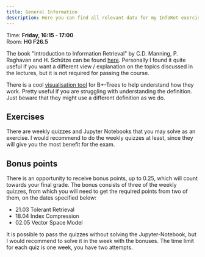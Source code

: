 ```yaml
---
title: General Information
description: Here you can find all relevant data for my InfoRet exercise sessions. If you spot any mistakes or have any suggestions for improvenments, don't hesitate to contact me.
---
```



Time: **Friday, 16:15 - 17:00** <br>
Room: **HG F26.5** </br>

The book "Introduction to Information Retrieval" by C.D. Manning, P. Raghavan and H. Schütze can be found [here](/infret_files/irbookonlinereading.pdf). Personally I found it quite useful if you want a different view / explanation on the topics discussed in the lectures, but it is not required for passing the course.

There is a cool [visualisation tool](https://www.cs.usfca.edu/~galles/visualization/BPlusTree.html) for B+-Trees to help understand how they work. Pretty useful if you are struggling with understanding the definition. Just beware that they might use a different definition as we do.

## Exercises

There are weekly quizzes and Jupyter Notebooks that you may solve as an exercise. I would recommend to do the weekly quizzes at least, since they will give you the most benefit for the exam.

## Bonus points

There is an opportunity to receive bonus points, up to 0.25, which will count towards your final grade. The bonus consists of three of the weekly quizzes, from which you will need to get the required points from two of them, on the dates specified below:

- 21.03 Tolerant Retrieval
- 18.04 Index Compression
- 02.05 Vector Space Model

It is possible to pass the quizzes without solving the Jupyter-Notebook, but I would recommend to solve it in the week with the bonuses. The time limit for each quiz is one week, you have two attempts.
